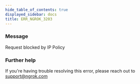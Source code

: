 ```yaml
---
hide_table_of_contents: true
displayed_sidebar: docs
title: ERR_NGROK_3203
---
```


### Message

Request blocked by IP Policy

<ErrorDetails />

### Further help

If you're having trouble resolving this error, please reach out to [support@ngrok.com](mailto:support@ngrok.com?subject=Help%20with%20ERR_NGROK_3203)

